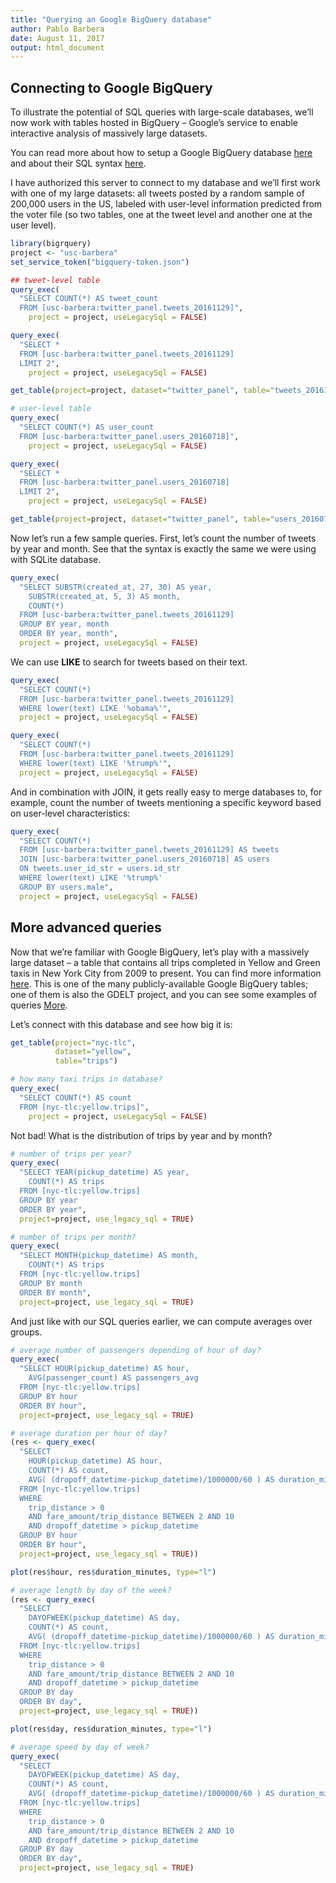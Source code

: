 ```yaml
---
title: "Querying an Google BigQuery database"
author: Pablo Barbera
date: August 11, 2017
output: html_document
---
```


## Connecting to Google BigQuery

To illustrate the potential of SQL queries with large-scale databases, we'll now work with tables hosted in BigQuery -- Google's service to enable interactive analysis of massively large datasets.

You can read more about how to setup a Google BigQuery database [here](https://cloud.google.com/bigquery/) and about their SQL syntax [here](https://cloud.google.com/bigquery/docs/reference/legacy-sql).

I have authorized this server to connect to my database and we'll first work with one of my large datasets: all tweets posted by a random sample of 200,000 users in the US, labeled with user-level information predicted from the voter file (so two tables, one at the tweet level and another one at the user level).

```r
library(bigrquery)
project <- "usc-barbera"
set_service_token("bigquery-token.json")

## tweet-level table
query_exec(
  "SELECT COUNT(*) AS tweet_count
  FROM [usc-barbera:twitter_panel.tweets_20161129]",
	project = project, useLegacySql = FALSE)

query_exec(
  "SELECT *
  FROM [usc-barbera:twitter_panel.tweets_20161129]
  LIMIT 2",
	project = project, useLegacySql = FALSE)

get_table(project=project, dataset="twitter_panel", table="tweets_20161129")

# user-level table
query_exec(
  "SELECT COUNT(*) AS user_count
  FROM [usc-barbera:twitter_panel.users_20160718]",
	project = project, useLegacySql = FALSE)

query_exec(
  "SELECT *
  FROM [usc-barbera:twitter_panel.users_20160718]
  LIMIT 2",
	project = project, useLegacySql = FALSE)

get_table(project=project, dataset="twitter_panel", table="users_20160718")
```

Now let's run a few sample queries. First, let's count the number of tweets by year and month. See that the syntax is exactly the same we were using with SQLite database.

```r
query_exec(
  "SELECT SUBSTR(created_at, 27, 30) AS year,
    SUBSTR(created_at, 5, 3) AS month,
    COUNT(*)
  FROM [usc-barbera:twitter_panel.tweets_20161129]
  GROUP BY year, month
  ORDER BY year, month",
  project = project, useLegacySql = FALSE)
```


We can use __LIKE__ to search for tweets based on their text.

```r
query_exec(
  "SELECT COUNT(*)
  FROM [usc-barbera:twitter_panel.tweets_20161129]
  WHERE lower(text) LIKE '%obama%'",
  project = project, useLegacySql = FALSE)

query_exec(
  "SELECT COUNT(*)
  FROM [usc-barbera:twitter_panel.tweets_20161129]
  WHERE lower(text) LIKE '%trump%'",
  project = project, useLegacySql = FALSE)
```

And in combination with JOIN, it gets really easy to merge databases to, for example, count the number of tweets mentioning a specific keyword based on user-level characteristics:

```r
query_exec(
  "SELECT COUNT(*)
  FROM [usc-barbera:twitter_panel.tweets_20161129] AS tweets
  JOIN [usc-barbera:twitter_panel.users_20160718] AS users
  ON tweets.user_id_str = users.id_str
  WHERE lower(text) LIKE '%trump%'
  GROUP BY users.male",
  project = project, useLegacySql = FALSE)
```

## More advanced queries

Now that we're familiar with Google BigQuery, let's play with a massively large dataset -- a table that contains all trips completed in Yellow and Green taxis in New York City from 2009 to present. You can find more information [here](https://cloud.google.com/bigquery/public-data/nyc-tlc-trips). This is one of the many publicly-available Google BigQuery tables; one of them is also the GDELT project, and you can see some examples of queries [More](http://blog.gdeltproject.org/google-bigquery-gkg-2-0-sample-queries/).

Let's connect with this database and see how big it is:

```r
get_table(project="nyc-tlc",
          dataset="yellow",
          table="trips")

# how many taxi trips in database?
query_exec(
  "SELECT COUNT(*) AS count
  FROM [nyc-tlc:yellow.trips]",
	project = project, useLegacySql = FALSE)
```

Not bad! What is the distribution of trips by year and by month?

```r
# number of trips per year?
query_exec(
  "SELECT YEAR(pickup_datetime) AS year, 
    COUNT(*) AS trips
  FROM [nyc-tlc:yellow.trips]
  GROUP BY year
  ORDER BY year",
  project=project, use_legacy_sql = TRUE)

# number of trips per month?
query_exec(
  "SELECT MONTH(pickup_datetime) AS month, 
    COUNT(*) AS trips
  FROM [nyc-tlc:yellow.trips]
  GROUP BY month
  ORDER BY month",
  project=project, use_legacy_sql = TRUE)
```

And just like with our SQL queries earlier, we can compute averages over groups.

```r
# average number of passengers depending of hour of day?
query_exec(
  "SELECT HOUR(pickup_datetime) AS hour, 
    AVG(passenger_count) AS passengers_avg
  FROM [nyc-tlc:yellow.trips]
  GROUP BY hour
  ORDER BY hour",
  project=project, use_legacy_sql = TRUE)

# average duration per hour of day?
(res <- query_exec(
  "SELECT 
    HOUR(pickup_datetime) AS hour,
    COUNT(*) AS count,
    AVG( (dropoff_datetime-pickup_datetime)/1000000/60 ) AS duration_minutes
  FROM [nyc-tlc:yellow.trips]
  WHERE 
    trip_distance > 0
    AND fare_amount/trip_distance BETWEEN 2 AND 10
    AND dropoff_datetime > pickup_datetime
  GROUP BY hour
  ORDER BY hour",
  project=project, use_legacy_sql = TRUE))

plot(res$hour, res$duration_minutes, type="l")

# average length by day of the week?
(res <- query_exec(
  "SELECT 
    DAYOFWEEK(pickup_datetime) AS day,
    COUNT(*) AS count,
    AVG( (dropoff_datetime-pickup_datetime)/1000000/60 ) AS duration_minutes
  FROM [nyc-tlc:yellow.trips]
  WHERE 
    trip_distance > 0
    AND fare_amount/trip_distance BETWEEN 2 AND 10
    AND dropoff_datetime > pickup_datetime
  GROUP BY day
  ORDER BY day",
  project=project, use_legacy_sql = TRUE))

plot(res$day, res$duration_minutes, type="l")

# average speed by day of week?
query_exec(
  "SELECT 
    DAYOFWEEK(pickup_datetime) AS day,
    COUNT(*) AS count,
    AVG( (dropoff_datetime-pickup_datetime)/1000000/60 ) AS duration_minutes
  FROM [nyc-tlc:yellow.trips]
  WHERE 
    trip_distance > 0
    AND fare_amount/trip_distance BETWEEN 2 AND 10
    AND dropoff_datetime > pickup_datetime
  GROUP BY day
  ORDER BY day",
  project=project, use_legacy_sql = TRUE)

```



